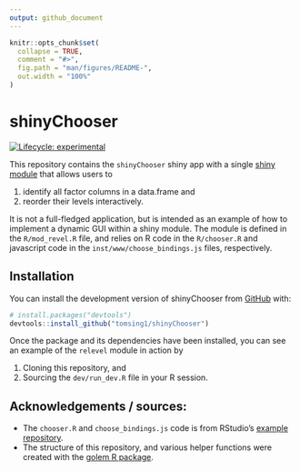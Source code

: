 ```yaml
---
output: github_document
---
```


<!-- README.md is generated from README.Rmd. Please edit that file -->

```r
knitr::opts_chunk$set(
  collapse = TRUE,
  comment = "#>",
  fig.path = "man/figures/README-",
  out.width = "100%"
)
```

# shinyChooser

<!-- badges: start -->
[![Lifecycle: experimental](https://img.shields.io/badge/lifecycle-experimental-orange.svg)](https://lifecycle.r-lib.org/articles/stages.html#experimental)
<!-- badges: end -->

This repository contains the `shinyChooser` shiny app with a single 
[shiny module]()
that allows users to 

1. identify all factor columns in a data.frame and
2. reorder their levels interactively.

It is not a full-fledged application, but is intended as an
example of how to implement a dynamic GUI within a shiny 
module. The module is defined in the `R/mod_revel.R` file, 
and relies on R code in the `R/chooser.R` and javascript
code in the `inst/www/choose_bindings.js` files, respectively.

## Installation

You can install the development version of shinyChooser from [GitHub](https://github.com/) with:

``` r
# install.packages("devtools")
devtools::install_github("tomsing1/shinyChooser")
```

Once the package and its dependencies have been installed, you
can see an example of the `relevel` module in action by 

1. Cloning this repository, and
2. Sourcing the `dev/run_dev.R` file in your R session.

## Acknowledgements / sources:

- The `chooser.R` and `choose_bindings.js` code is from RStudio's
[example repository](https://github.com/rstudio/shiny-examples/tree/main/036-custom-input-control).
- The structure of this repository, and various helper functions
were created with the 
[golem R package](https://cran.r-project.org/package=golem).

